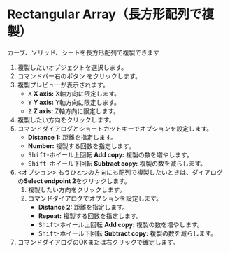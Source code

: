 
# Rectangular Array（長方形配列で複製）

<Reference shortcut="" command="Rectangular Array" button="コマンドバー右" />

カーブ、ソリッド、シートを長方形配列で複製できます

1. 複製したいオブジェクトを選択します。
2. コマンドバー右のボタン <ButtonIcon type="button-rectangular-array" /> をクリックします。
3. 複製プレビューが表示されます。
   - <kbd>X</kbd> **X axis:** X軸方向に限定します。
   - <kbd>Y</kbd> **Y axis:** Y軸方向に限定します。
   - <kbd>Z</kbd> **Z axis:** Z軸方向に限定します。
4. 複製したい方向をクリックします。
5. コマンドダイアログとショートカットキーでオプションを設定します。
   - **Distance 1:** 距離を指定します。
   - **Number:** 複製する回数を指定します。
   - <kbd>Shift</kbd>-ホイール上回転 **Add copy:** 複製の数を増やします。
   - <kbd>Shift</kbd>-ホイール下回転 **Subtract copy:** 複製の数を減らします。
5. \<オプション\> もうひとつの方向にも配列で複製したいときは、ダイアログの**Select endpoint 2**をクリックします。
    1. 複製したい方向をクリックします。
    2. コマンドダイアログでオプションを設定します。
         - **Distance 2:** 距離を指定します。
         - **Repeat:** 複製する回数を指定します。
         - <kbd>Shift</kbd>-ホイール上回転 **Add copy:** 複製の数を増やします。
         - <kbd>Shift</kbd>-ホイール下回転 **Subtract copy:** 複製の数を減らします。
6. コマンドダイアログのOKまたは右クリックで確定します。


